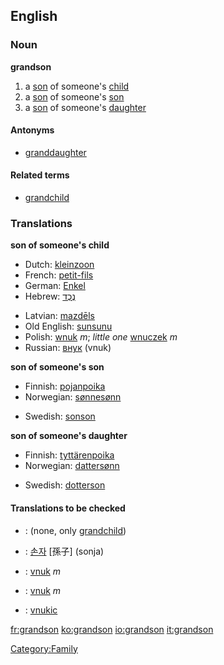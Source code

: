 ==English==

===Noun===
'''grandson'''
#a [[son]] of someone's [[child]]
#a [[son]] of someone's [[son]]
#a [[son]] of someone's [[daughter]]

====Antonyms====
* [[granddaughter]]

====Related terms====
* [[grandchild]]

===Translations===
'''son of someone's child'''
{{top}}
*Dutch: [[kleinzoon]] {{m}}
*French: [[petit-fils]] {{m}}
*German: [[Enkel]] {{m}}
*Hebrew: [[נֶכֶד]] {{m}}
{{mid}}
*Latvian: [[mazdēls]] {{m}}
*Old English: [[sunsunu]]
*Polish: [[wnuk]] ''m''; ''little one'' [[wnuczek]] ''m''
*Russian: [[внук]] (vnuk) {{m}}
{{bottom}}

'''son of someone's son'''
{{top}}
*Finnish: [[pojanpoika]]
*Norwegian: [[sønnesønn]]
{{mid}}
*Swedish: [[sonson]] {{c}}
{{bottom}}

'''son of someone's daughter'''
{{top}}
*Finnish: [[tyttärenpoika]]
*Norwegian: [[dattersønn]]
{{mid}}
*Swedish: [[dotterson]] {{c}}
{{bottom}}

====Translations to be checked====
<!--Remove this section once all of the translations below have been moved into the tables above.-->
{{checktrans}}
*{{ttbc|Indonesian}}: (none, only [[grandchild]])
*{{ttbc|Korean}}: [[손자]] [孫子] (sonja)
*{{ttbc|Slovak}}: [[vnuk#Slovak|vnuk]] ''m''
*{{ttbc|Slovene}}: [[vnuk]] ''m''
*{{ttbc|Slovio}}: [[vnukic]]

[[Category:Family]]

[[fr:grandson]]
[[ko:grandson]]
[[io:grandson]]
[[it:grandson]]